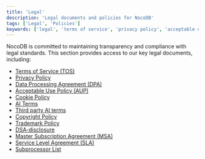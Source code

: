 ```yaml
---
title: 'Legal'
description: 'Legal documents and policies for NocoDB'
tags: ['Legal', 'Policies']
keywords: ['legal', 'terms of service', 'privacy policy', 'acceptable use policy']
---
```


NocoDB is committed to maintaining transparency and compliance with legal standards. This section provides access to our key legal documents, including:

- [Terms of Service (TOS)](/docs/product-docs/legal-v2/terms-of-service)
- [Privacy Policy](/docs/product-docs/legal-v2/privacy)
- [Data Processing Agreement (DPA)](/docs/product-docs/legal-v2/dpa)
- [Acceptable Use Policy (AUP)](/docs/product-docs/legal-v2/aup)
- [Cookie Policy](/docs/product-docs/legal-v2/cookie-policy)
- [AI Terms](/docs/product-docs/legal-v2/ai-terms)
- [Third party AI terms](/docs/product-docs/legal-v2/third-party-provider-ai-terms)
- [Copyright Policy](/docs/product-docs/legal-v2/copyright)
- [Trademark Policy](/docs/product-docs/legal-v2/trademark-guidelines)
- [DSA-disclosure](/docs/product-docs/legal-v2/dsa-disclosures)
- [Master Subscription Agreement (MSA)](/docs/product-docs/legal-v2/msa)
- [Service Level Agreement (SLA)](/docs/product-docs/legal-v2/sla)
- [Subprocessor List](/docs/product-docs/legal-v2/subprocessors)
